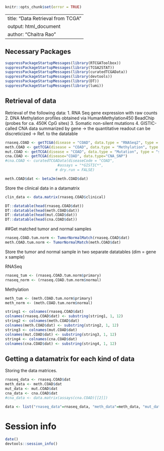 
```r
knitr::opts_chunk$set(error = TRUE)
```

---
title: "Data Retrieval from TCGA"
output: html_document
author: "Chaitra Rao"
---

## Necessary Packages

```r
suppressPackageStartupMessages(library(RTCGAToolbox))
suppressPackageStartupMessages(library(TCGA2STAT))
suppressPackageStartupMessages(library(curatedTCGAData))
suppressPackageStartupMessages(library(devtools))
suppressPackageStartupMessages(library(DT))
suppressPackageStartupMessages(library(lumi))
```

## Retrieval of data

Retrieval of the following data:
1. RNA Seq gene expression with raw counts
2. DNA Methylation profiles obtained via HumanMethylation450 BeadChip (probes for ca. 450K CpG sites)
3. Somatic non-silent mutations
4. GISTIC-called CNA data summarized by gene -> the quantitative readout can be discreticized -> Ref. to the datatable


```r

rnaseq.COAD <- getTCGA(disease = "COAD", data.type = "RNASeq2", type = "count", clinical = TRUE)
meth.COAD <- getTCGA(disease = "COAD", data.type = "Methylation", type = "450K", clinical = TRUE)
mut.COAD <- getTCGA(disease = "COAD", data.type = "Mutation", type = "somatic")
cna.COAD <- getTCGA(disease="COAD", data.type="CNA_SNP")
#cna.COAD <- curatedTCGAData(diseaseCode = "COAD",
                        #assays = "*GISTIC*",
                       # dry.run = FALSE)
```



```r
meth.COAD$dat <- beta2m(meth.COAD$dat)
```


Store the clinical data in a datamatrix

```r
clin_data <- data.matrix(rnaseq.COAD$clinical)
```


```r
DT::datatable(head(rnaseq.COAD$dat))
DT::datatable(head(meth.COAD$dat))
DT::datatable(head(mut.COAD$dat))
DT::datatable(head(cna.COAD$dat))
```

##Get matched tumor and normal samples

```r
rnaseq.COAD.tum.norm <- TumorNormalMatch(rnaseq.COAD$dat)
meth.COAD.tum.norm <- TumorNormalMatch(meth.COAD$dat)

```


Store the tumor and normal sample in two separate datatables (dim = gene x sample)

RNASeq
```r
rnaseq_tum <- (rnaseq.COAD.tum.norm$primary)
rnaseq_norm <- (rnaseq.COAD.tum.norm$normal)

```

Methylation
```r
meth_tum <- (meth.COAD.tum.norm$primary)
meth_norm <- (meth.COAD.tum.norm$normal)
```



```r
string1 <- colnames(rnaseq.COAD$dat)
colnames(rnaseq.COAD$dat) <- substring(string1, 1, 12)
string2 <- colnames(meth.COAD$dat)
colnames(meth.COAD$dat) <- substring(string2, 1, 12)
string3 <- colnames(mut.COAD$dat)
colnames(mut.COAD$dat) <- substring(string3, 1, 12)
string4 <- colnames(cna.COAD$dat)
colnames(cna.COAD$dat) <- substring(string4, 1, 12)

```



## Getting a datamatrix for each kind of data

Storing the data matrices.

```r
rnaseq_data <- rnaseq.COAD$dat
meth_data <- meth.COAD$dat
mut_data <- mut.COAD$dat
cna_data <- cna.COAD$dat
#cna_data <- data.matrix(assays(cna.COAD)[[2]])
```

```r
data <- list("rnaseq_data"=rnaseq_data, "meth_data"=meth_data, "mut_data"=mut_data, "cna_data"=cna_data)

```


# Session info

```r
date()
devtools::session_info()
```




